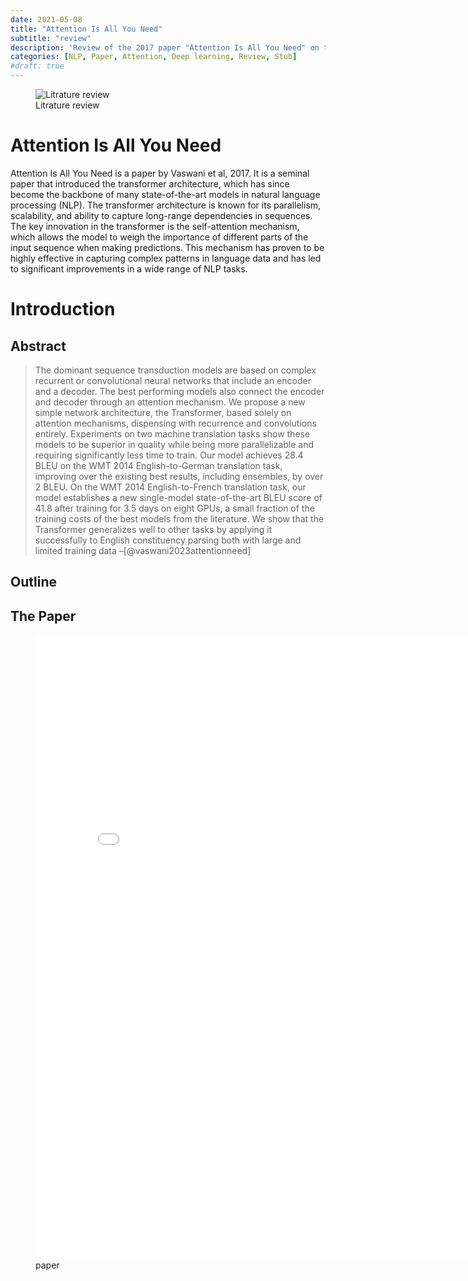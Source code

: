 ```yaml
---
date: 2021-05-08
title: "Attention Is All You Need"
subtitle: "review"
description: 'Review of the 2017 paper "Attention Is All You Need" on the transformer architecture.'
categories: [NLP, Paper, Attention, Deep learning, Review, Stub]
#draft: true
---
```


![Litrature review](/images/literature-review-open-book.jpg){.column-margin}

# Attention Is All You Need

Attention Is All You Need is a paper by Vaswani et al, 2017. It is a seminal paper that introduced the transformer architecture, which has since become the backbone of many state-of-the-art models in natural language processing (NLP). The transformer architecture is known for its parallelism, scalability, and ability to capture long-range dependencies in sequences. The key innovation in the transformer is the self-attention mechanism, which allows the model to weigh the importance of different parts of the input sequence when making predictions. This mechanism has proven to be highly effective in capturing complex patterns in language data and has led to significant improvements in a wide range of NLP tasks.

# Introduction

## Abstract

> The dominant sequence transduction models are based on complex recurrent or convolutional neural networks that include an encoder and a decoder. The best performing models also connect the encoder and decoder through an attention mechanism. We propose a new simple network architecture, the Transformer, based solely on attention mechanisms, dispensing with recurrence and convolutions entirely. Experiments on two machine translation tasks show these models to be superior in quality while being more parallelizable and requiring significantly less time to train. Our model achieves 28.4 BLEU on the WMT 2014 English-to-German translation task, improving over the existing best results, including ensembles, by over 2 BLEU. On the WMT 2014 English-to-French translation task, our model establishes a new single-model state-of-the-art BLEU score of 41.8 after training for 3.5 days on eight GPUs, a small fraction of the training costs of the best models from the literature. We show that the Transformer generalizes well to other tasks by applying it successfully to English constituency parsing both with large and limited training data --[@vaswani2023attentionneed]

## Outline

## The Paper

![paper](./paper.pdf){.col-page width=800px height=1000px group="slides"}
